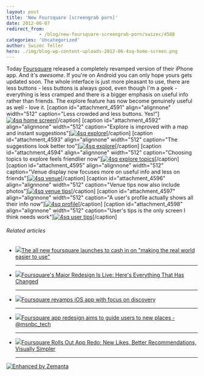 ```yaml
---
layout: post
title: 'New Foursquare [screengrab porn]'
date: 2012-06-07
redirect_from: 
            - /blog/new-foursquare-screengrab-porn/swizec/4588
categories: 'Uncategorized'
author: Swizec Teller
hero: ./img/blog-wp-content-uploads-2012-06-4sq-home-screen.png
---
```

Today [Foursquare](http://www.foursquare.com/ "Foursquare") released a completely revamped version of their iPhone app. And it's _awesome_. If you're on Android you can only hope yours gets updated soon. The whole interface is just more pleasant to use, there are less buttons - less buttons is always good, even though I'm a geek - everything is less cramped and there is a bigger emphasis on useful info rather than friends. The explore feature has now become genuinely useful as well - love it. \[caption id="attachment_4591" align="alignnone" width="512" caption="Less crowded and less buttons. Yes!"][![4sq home screen](http://swizec.com/blog/wp-content/uploads/2012/06/4sq-home-screen.png "4sq home screen")](./img/blog-wp-content-uploads-2012-06-4sq-home-screen.png)\[/caption] \[caption id="attachment_4592" align="alignnone" width="512" caption="Explore is improved with a map and instant suggestions"][![4sq explore](http://swizec.com/blog/wp-content/uploads/2012/06/4sq-explore.png "4sq explore")](./img/blog-wp-content-uploads-2012-06-4sq-explore.png)\[/caption] \[caption id="attachment_4593" align="alignnone" width="512" caption="The suggestions look better too"][![4sq explore](http://swizec.com/blog/wp-content/uploads/2012/06/4sq-explore2.png "4sq explore")](./img/blog-wp-content-uploads-2012-06-4sq-explore2.png)\[/caption] \[caption id="attachment_4594" align="alignnone" width="512" caption="Choosing topics to explore feels friendlier now"][![4sq explore topics](http://swizec.com/blog/wp-content/uploads/2012/06/4sq-explore-topics.png "4sq explore topics")](./img/blog-wp-content-uploads-2012-06-4sq-explore-topics.png)\[/caption] \[caption id="attachment_4595" align="alignnone" width="512" caption="Venue display now focuses more on useful info and less on friends"][![4sq venue](http://swizec.com/blog/wp-content/uploads/2012/06/4sq-venue.png "4sq venue")](./img/blog-wp-content-uploads-2012-06-4sq-venue.png)\[/caption] \[caption id="attachment_4596" align="alignnone" width="512" caption="Venue tips now also include photos"][![4sq venue tips](http://swizec.com/blog/wp-content/uploads/2012/06/4sq-venue-tips.png "4sq venue tips")](./img/blog-wp-content-uploads-2012-06-4sq-venue-tips.png)\[/caption] \[caption id="attachment_4597" align="alignnone" width="512" caption="A user's profile actually shows all their info now"][![4sq profile](http://swizec.com/blog/wp-content/uploads/2012/06/4sq-profile.png "4sq profile")](./img/blog-wp-content-uploads-2012-06-4sq-profile.png)\[/caption] \[caption id="attachment_4598" align="alignnone" width="512" caption="User's tips is the only screen I think needs work"][![4sq user tips](http://swizec.com/blog/wp-content/uploads/2012/06/4sq-user-tips.png "4sq user tips")](./img/blog-wp-content-uploads-2012-06-4sq-user-tips.png)\[/caption]

###### Related articles

- [![](http://i.zemanta.com/92862946_80_80.jpg)](http://thenextweb.com/apps/2012/06/07/the-all-new-foursquare-launches-to-cash-in-on-making-the-real-world-easier-to-use/)[The all new foursquare launches to cash in on "making the real world easier to use"](http://thenextweb.com/apps/2012/06/07/the-all-new-foursquare-launches-to-cash-in-on-making-the-real-world-easier-to-use/)

  * * *

- [![](http://i.zemanta.com/92848276_80_80.jpg)](http://www.businessinsider.com/foursquares-major-redesign-is-live-heres-everything-that-has-changed-2012-6)[Foursquare's Major Redesign Is Live: Here's Everything That Has Changed](http://www.businessinsider.com/foursquares-major-redesign-is-live-heres-everything-that-has-changed-2012-6)

  * * *

- [![](http://i.zemanta.com/92894664_80_80.jpg)](http://www.slashgear.com/foursquare-revamps-ios-app-with-focus-on-discovery-07232716/)[Foursquare revamps iOS app with focus on discovery](http://www.slashgear.com/foursquare-revamps-ios-app-with-focus-on-discovery-07232716/)

  * * *

- [![](http://i.zemanta.com/92852197_80_80.jpg)](http://r.zemanta.com/?u=http%3A//www.gadgetbox.msnbc.msn.com/technology/gadgetbox/foursquare-no-longer-just-about-where-you-are-also-about-816929&a=92852197&rid=51d45650-39ed-45dd-9fe7-b4d304abe32e&e=df43427394c77d7e0c56968f45216301)[Foursquare app redesign aims to guide users to new places - @msnbc_tech](http://r.zemanta.com/?u=http%3A//www.gadgetbox.msnbc.msn.com/technology/gadgetbox/foursquare-no-longer-just-about-where-you-are-also-about-816929&a=92852197&rid=51d45650-39ed-45dd-9fe7-b4d304abe32e&e=df43427394c77d7e0c56968f45216301)

  * * *

- [![](http://i.zemanta.com/92852755_80_80.jpg)](http://searchengineland.com/foursquare-rolls-out-app-redo-new-likes-better-recommendations-more-engagement-options-123778)[Foursquare Rolls Out App Redo: New Likes, Better Recommendations, Visually Simpler](http://searchengineland.com/foursquare-rolls-out-app-redo-new-likes-better-recommendations-more-engagement-options-123778)

  * * *

[![Enhanced by Zemanta](http://img.zemanta.com/zemified_e.png?x-id=51d45650-39ed-45dd-9fe7-b4d304abe32e)](http://www.zemanta.com/?px "Enhanced by Zemanta")